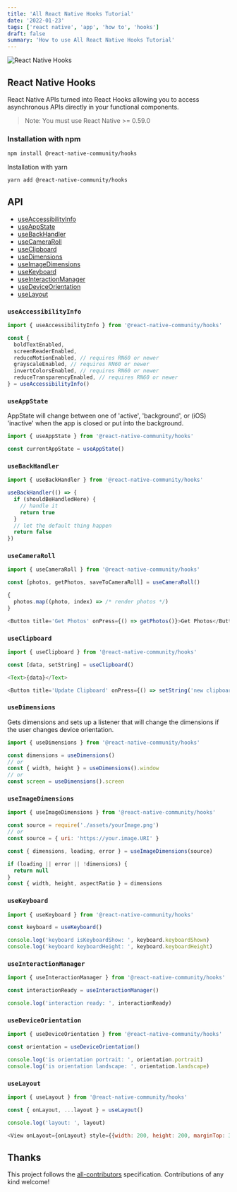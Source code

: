 ```yaml
---
title: 'All React Native Hooks Tutorial'
date: '2022-01-23'
tags: ['react native', 'app', 'how to', 'hooks']
draft: false
summary: 'How to use All React Native Hooks Tutorial'
---
```


![React Native Hooks](https://github.com/react-native-community/hooks/blob/master/reactnativehooks.jpg?raw=true)

## React Native Hooks

React Native APIs turned into React Hooks allowing you to access asynchronous APIs directly in your functional components.

> Note: You must use React Native >= 0.59.0

### Installation with npm

```sh
npm install @react-native-community/hooks
```

Installation with yarn

```sh
yarn add @react-native-community/hooks
```

## API

- [useAccessibilityInfo](https://github.com/react-native-community/hooks#useaccessibilityinfo)
- [useAppState](https://github.com/react-native-community/hooks#useappstate)
- [useBackHandler](https://github.com/react-native-community/hooks#usebackhandler)
- [useCameraRoll](https://github.com/react-native-community/hooks#usecameraroll)
- [useClipboard](https://github.com/react-native-community/hooks#useclipboard)
- [useDimensions](https://github.com/react-native-community/hooks#usedimensions)
- [useImageDimensions](https://github.com/react-native-community/hooks#useImageDimensions)
- [useKeyboard](https://github.com/react-native-community/hooks#usekeyboard)
- [useInteractionManager](https://github.com/react-native-community/hooks#useinteractionmanager)
- [useDeviceOrientation](https://github.com/react-native-community/hooks#usedeviceorientation)
- [useLayout](https://github.com/react-native-community/hooks#uselayout)

### `useAccessibilityInfo`

```js
import { useAccessibilityInfo } from '@react-native-community/hooks'

const {
  boldTextEnabled,
  screenReaderEnabled,
  reduceMotionEnabled, // requires RN60 or newer
  grayscaleEnabled, // requires RN60 or newer
  invertColorsEnabled, // requires RN60 or newer
  reduceTransparencyEnabled, // requires RN60 or newer
} = useAccessibilityInfo()
```

### `useAppState`

AppState will change between one of 'active', 'background', or (iOS) 'inactive' when the app is closed or put into the background.

```js
import { useAppState } from '@react-native-community/hooks'

const currentAppState = useAppState()
```

### `useBackHandler`

```js
import { useBackHandler } from '@react-native-community/hooks'

useBackHandler(() => {
  if (shouldBeHandledHere) {
    // handle it
    return true
  }
  // let the default thing happen
  return false
})
```

### `useCameraRoll`

```js
import { useCameraRoll } from '@react-native-community/hooks'

const [photos, getPhotos, saveToCameraRoll] = useCameraRoll()

{
  photos.map((photo, index) => /* render photos */)
}

<Button title='Get Photos' onPress={() => getPhotos()}>Get Photos</Button>
```

### `useClipboard`

```js
import { useClipboard } from '@react-native-community/hooks'

const [data, setString] = useClipboard()

<Text>{data}</Text>

<Button title='Update Clipboard' onPress={() => setString('new clipboard data')}>Set Clipboard</Button>
```

### `useDimensions`

Gets dimensions and sets up a listener that will change the dimensions if the user changes device orientation.

```js
import { useDimensions } from '@react-native-community/hooks'

const dimensions = useDimensions()
// or
const { width, height } = useDimensions().window
// or
const screen = useDimensions().screen
```

### `useImageDimensions`

```js
import { useImageDimensions } from '@react-native-community/hooks'

const source = require('./assets/yourImage.png')
// or
const source = { uri: 'https://your.image.URI' }

const { dimensions, loading, error } = useImageDimensions(source)

if (loading || error || !dimensions) {
  return null
}
const { width, height, aspectRatio } = dimensions
```

### `useKeyboard`

```js
import { useKeyboard } from '@react-native-community/hooks'

const keyboard = useKeyboard()

console.log('keyboard isKeyboardShow: ', keyboard.keyboardShown)
console.log('keyboard keyboardHeight: ', keyboard.keyboardHeight)
```

### `useInteractionManager`

```js
import { useInteractionManager } from '@react-native-community/hooks'

const interactionReady = useInteractionManager()

console.log('interaction ready: ', interactionReady)
```

### `useDeviceOrientation`

```js
import { useDeviceOrientation } from '@react-native-community/hooks'

const orientation = useDeviceOrientation()

console.log('is orientation portrait: ', orientation.portrait)
console.log('is orientation landscape: ', orientation.landscape)
```

### `useLayout`

```js
import { useLayout } from '@react-native-community/hooks'

const { onLayout, ...layout } = useLayout()

console.log('layout: ', layout)

<View onLayout={onLayout} style={{width: 200, height: 200, marginTop: 30}} />
```

[version-badge]: https://img.shields.io/npm/v/@react-native-community/hooks.svg?style=flat-square
[package]: https://www.npmjs.com/package/@react-native-community/hooks

## Thanks

This project follows the [all-contributors](https://github.com/all-contributors/all-contributors) specification. Contributions of any kind welcome!
